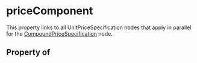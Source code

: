   

# priceComponent

This property links to all <Link href="/UnitPriceSpecification">UnitPriceSpecification</Link> nodes that apply in parallel for the <a class="localLink" href="/CompoundPriceSpecification">CompoundPriceSpecification</a> node.

## Property of



